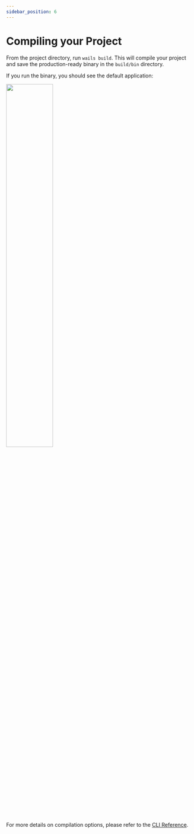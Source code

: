 ```yaml
---
sidebar_position: 6
---
```


# Compiling your Project

From the project directory, run `wails build`.
This will compile your project and save the production-ready binary in the `build/bin` directory.

If you run the binary, you should see the default application:

<div class="text--center">
    <img src="/img/defaultproject.png" width="50%" class="screenshot"/>
</div>
<br/>


For more details on compilation options, please refer to the [CLI Reference](../reference/cli.mdx#build).


